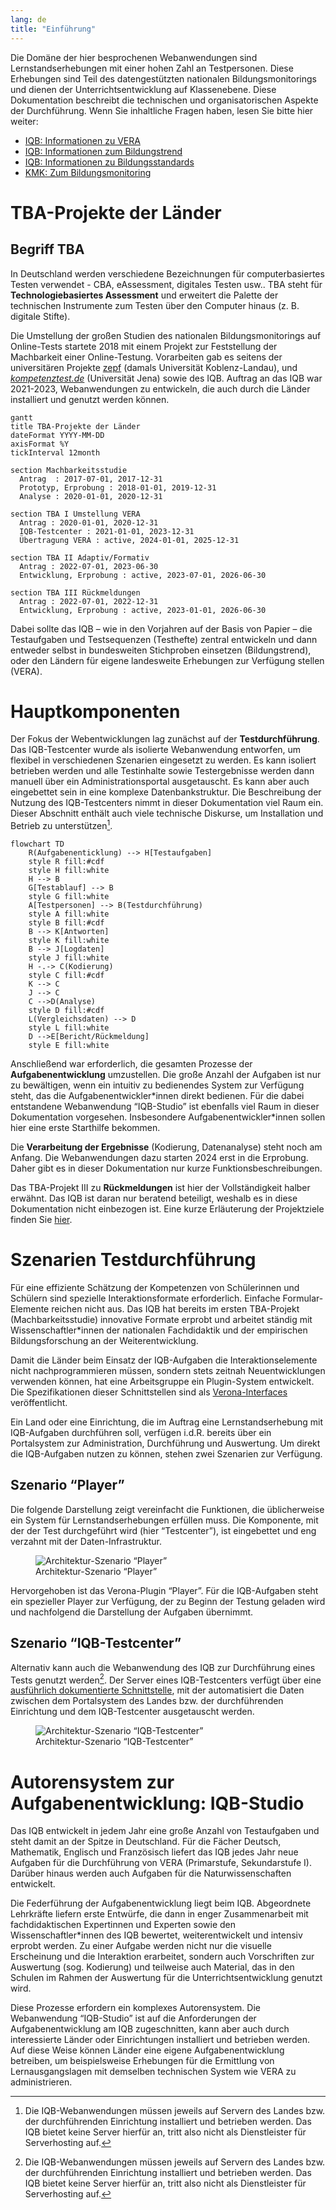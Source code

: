 ```yaml
---
lang: de
title: "Einführung"
---
```


Die Domäne der hier besprochenen Webanwendungen sind Lernstandserhebungen mit einer hohen Zahl an Testpersonen. Diese Erhebungen sind Teil des datengestützten nationalen Bildungsmonitorings und dienen der Unterrichtsentwicklung auf Klassenebene. Diese Dokumentation beschreibt die technischen und organisatorischen Aspekte der Durchführung. Wenn Sie inhaltliche Fragen haben, lesen Sie bitte hier weiter:

* [IQB: Informationen zu VERA](https://www.iqb.hu-berlin.de/vera/)
* [IQB: Informationen zum Bildungstrend](https://www.iqb.hu-berlin.de/bt/)
* [IQB: Informationen zu Bildungsstandards](https://www.iqb.hu-berlin.de/bista/)
* [KMK: Zum Bildungsmonitoring](https://www.kmk.org/themen/qualitaetssicherung-in-schulen/bildungsmonitoring/)

# TBA-Projekte der Länder

::: {.callout-note}
## Begriff TBA

In Deutschland werden verschiedene Bezeichnungen für computerbasiertes Testen verwendet - CBA, eAssessment, digitales Testen usw.. TBA steht für **Technologiebasiertes Assessment** und erweitert die Palette der technischen Instrumente zum Testen über den Computer hinaus (z. B. digitale Stifte).
:::

Die Umstellung der großen Studien des nationalen Bildungsmonitorings auf Online-Tests startete 2018 mit einem Projekt zur Feststellung der Machbarkeit einer Online-Testung. Vorarbeiten gab es seitens der universitären Projekte [zepf](https://www.zepf.eu/) (damals Universität Koblenz-Landau), und [*kompetenztest.de*](https://www.kompetenztest.de/) (Universität Jena) sowie des IQB. Auftrag an das IQB war 2021-2023, Webanwendungen zu entwickeln, die auch durch die Länder installiert und genutzt werden können.

```mermaid
gantt
title TBA-Projekte der Länder
dateFormat YYYY-MM-DD
axisFormat %Y
tickInterval 12month

section Machbarkeitsstudie
  Antrag  : 2017-07-01, 2017-12-31
  Prototyp, Erprobung : 2018-01-01, 2019-12-31
  Analyse : 2020-01-01, 2020-12-31

section TBA I Umstellung VERA
  Antrag : 2020-01-01, 2020-12-31
  IQB-Testcenter : 2021-01-01, 2023-12-31
  Übertragung VERA : active, 2024-01-01, 2025-12-31

section TBA II Adaptiv/Formativ
  Antrag : 2022-07-01, 2023-06-30
  Entwicklung, Erprobung : active, 2023-07-01, 2026-06-30

section TBA III Rückmeldungen
  Antrag : 2022-07-01, 2022-12-31
  Entwicklung, Erprobung : active, 2023-01-01, 2026-06-30
```

Dabei sollte das IQB -- wie in den Vorjahren auf der Basis von Papier -- die Testaufgaben und Testsequenzen (Testhefte) zentral entwickeln und dann entweder selbst in bundesweiten Stichproben einsetzen (Bildungstrend), oder den Ländern für eigene landesweite Erhebungen zur Verfügung stellen (VERA).

# Hauptkomponenten

Der Fokus der Webentwicklungen lag zunächst auf der **Testdurchführung**. Das IQB-Testcenter wurde als isolierte Webanwendung entworfen, um flexibel in verschiedenen Szenarien eingesetzt zu werden. Es kann isoliert betrieben werden und alle Testinhalte sowie Testergebnisse werden dann manuell über ein Administrationsportal ausgetauscht. Es kann aber auch eingebettet sein in eine komplexe Datenbankstruktur. Die Beschreibung der Nutzung des IQB-Testcenters nimmt in dieser Dokumentation viel Raum ein. Dieser Abschnitt enthält auch viele technische Diskurse, um Installation und Betrieb zu unterstützen[^1].

```mermaid
flowchart TD
    R(Aufgabenenticklung) --> H[Testaufgaben]
    style R fill:#cdf
    style H fill:white
    H --> B
    G[Testablauf] --> B
    style G fill:white
    A[Testpersonen] --> B(Testdurchführung)
    style A fill:white
    style B fill:#cdf
    B --> K[Antworten]
    style K fill:white
    B --> J[Logdaten]
    style J fill:white
    H -.-> C(Kodierung)
    style C fill:#cdf
    K --> C
    J --> C
    C -->D(Analyse)
    style D fill:#cdf
    L(Vergleichsdaten) --> D
    style L fill:white
    D -->E[Bericht/Rückmeldung]
    style E fill:white
```

Anschließend war erforderlich, die gesamten Prozesse der **Aufgabenentwicklung** umzustellen. Die große Anzahl der Aufgaben ist nur zu bewältigen, wenn ein intuitiv zu bedienendes System zur Verfügung steht, das die Aufgabenentwickler\*innen direkt bedienen. Für die dabei entstandene Webanwendung "IQB-Studio" ist ebenfalls viel Raum in dieser Dokumentation vorgesehen. Insbesondere Aufgabenentwickler\*innen sollen hier eine erste Starthilfe bekommen.

Die **Verarbeitung der Ergebnisse** (Kodierung, Datenanalyse) steht noch am Anfang. Die Webanwendungen dazu starten 2024 erst in die Erprobung. Daher gibt es in dieser Dokumentation nur kurze Funktionsbeschreibungen.

Das TBA-Projekt III zu **Rückmeldungen** ist hier der Vollständigkeit halber erwähnt. Das IQB ist daran nur beratend beteiligt, weshalb es in diese Dokumentation nicht einbezogen ist. Eine kurze Erläuterung der Projektziele finden Sie [hier](https://www.kmk.org/de/themen/bildung-in-der-digitalen-welt/laenderuebergreifende-projekte.html).

# Szenarien Testdurchführung

Für eine effiziente Schätzung der Kompetenzen von Schülerinnen und Schülern sind spezielle Interaktionsformate erforderlich. Einfache Formular-Elemente reichen nicht aus. Das IQB hat bereits im ersten TBA-Projekt (Machbarkeitsstudie) innovative Formate erprobt und arbeitet ständig mit Wissenschaftler\*innen der nationalen Fachdidaktik und der empirischen Bildungsforschung an der Weiterentwicklung.

Damit die Länder beim Einsatz der IQB-Aufgaben die Interaktionselemente nicht nachprogrammieren müssen, sondern stets zeitnah Neuentwicklungen verwenden können, hat eine Arbeitsgruppe ein Plugin-System entwickelt. Die Spezifikationen dieser Schnittstellen sind als [Verona-Interfaces](https://verona-interfaces.github.io) veröffentlicht.

Ein Land oder eine Einrichtung, die im Auftrag eine Lernstandserhebung mit IQB-Aufgaben durchführen soll, verfügen i.d.R. bereits über ein Portalsystem zur Administration, Durchführung und Auswertung. Um direkt die IQB-Aufgaben nutzen zu können, stehen zwei Szenarien zur Verfügung.

## Szenario "Player"

Die folgende Darstellung zeigt vereinfacht die Funktionen, die üblicherweise ein System für Lernstandserhebungen erfüllen muss. Die Komponente, mit der der Test durchgeführt wird (hier "Testcenter"), ist eingebettet und eng verzahnt mit der Daten-Infrastruktur.

![Architektur-Szenario "Player"](Architektur_Player-Szenario.png)

Hervorgehoben ist das Verona-Plugin "Player". Für die IQB-Aufgaben steht ein spezieller Player zur Verfügung, der zu Beginn der Testung geladen wird und nachfolgend die Darstellung der Aufgaben übernimmt.

## Szenario "IQB-Testcenter"

Alternativ kann auch die Webanwendung des IQB zur Durchführung eines Tests genutzt werden[^1]. Der Server eines IQB-Testcenters verfügt über eine [ausführlich dokumentierte Schnittstelle](https://pages.cms.hu-berlin.de/iqb/testcenter/dist/api/index.html), mit der automatisiert die Daten zwischen dem Portalsystem des Landes bzw. der durchführenden Einrichtung und dem IQB-Testcenter ausgetauscht werden.

![Architektur-Szenario "IQB-Testcenter"](Architektur_TC-Szenario.png)

# Autorensystem zur Aufgabenentwicklung: IQB-Studio

Das IQB entwickelt in jedem Jahr eine große Anzahl von Testaufgaben und steht damit an der Spitze in Deutschland. Für die Fächer Deutsch, Mathematik, Englisch und Französisch liefert das IQB jedes Jahr neue Aufgaben für die Durchführung von VERA (Primarstufe, Sekundarstufe I). Darüber hinaus werden auch Aufgaben für die Naturwissenschaften entwickelt.

Die Federführung der Aufgabenentwicklung liegt beim IQB. Abgeordnete Lehrkräfte liefern erste Entwürfe, die dann in enger Zusammenarbeit mit fachdidaktischen Expertinnen und Experten sowie den Wissenschaftler\*innen des IQB bewertet, weiterentwickelt und intensiv erprobt werden. Zu einer Aufgabe werden nicht nur die visuelle Erscheinung und die Interaktion erarbeitet, sondern auch Vorschriften zur Auswertung (sog. Kodierung) und teilweise auch Material, das in den Schulen im Rahmen der Auswertung für die Unterrichtsentwicklung genutzt wird.

Diese Prozesse erfordern ein komplexes Autorensystem. Die Webanwendung "IQB-Studio" ist auf die Anforderungen der Aufgabenentwicklung am IQB zugeschnitten, kann aber auch durch interessierte Länder oder Einrichtungen installiert und betrieben werden. Auf diese Weise können Länder eine eigene Aufgabenentwicklung betreiben, um beispielsweise Erhebungen für die Ermittlung von Lernausgangslagen mit demselben technischen System wie VERA zu administrieren.

[^1]: Die IQB-Webanwendungen müssen jeweils auf Servern des Landes bzw. der durchführenden Einrichtung installiert und betrieben werden. Das IQB bietet keine Server hierfür an, tritt also nicht als Dienstleister für Serverhosting auf.
